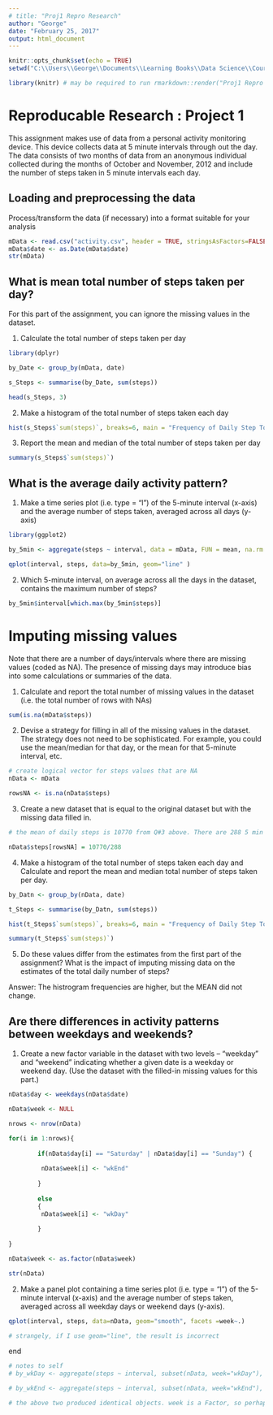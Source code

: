 ```yaml
---
# title: "Proj1 Repro Research"
author: "George"
date: "February 25, 2017"
output: html_document
---
```

```r
knitr::opts_chunk$set(echo = TRUE)
setwd("C:\\Users\\George\\Documents\\Learning Books\\Data Science\\Coursera DataScience\\C5 Reproduce Research\\Proj 1 Reproduce Research")

library(knitr) # may be required to run rmarkdown::render("Proj1 Repro Research.Rmd")
```
# Reproducable Research : Project 1

This assignment makes use of data from a personal activity monitoring device. This device collects data at 5 minute intervals through out the day. The data consists of two months of data from an anonymous individual collected during the months of October and November, 2012 and include the number of steps taken in 5 minute intervals each day.

## Loading and preprocessing the data
Process/transform the data (if necessary) into a format suitable for your analysis

```r
mData <- read.csv("activity.csv", header = TRUE, stringsAsFactors=FALSE)
mData$date <- as.Date(mData$date)
str(mData)

```
 
## What is mean total number of steps taken per day?

For this part of the assignment, you can ignore the missing values in the dataset.

1. Calculate the total number of steps taken per day

```r
library(dplyr)

by_Date <- group_by(mData, date)

s_Steps <- summarise(by_Date, sum(steps))

head(s_Steps, 3)
```



2. Make a histogram of the total number of steps taken each day

```r
hist(s_Steps$`sum(steps)`, breaks=6, main = "Frequency of Daily Step Totals", xlab="Daily Step Counts")
```

3. Report the mean and median of the total number of steps taken per day 

```r
summary(s_Steps$`sum(steps)`)
```


## What is the average daily activity pattern?

1. Make a time series plot (i.e. type = "l") of the 5-minute interval (x-axis) and the average number of steps taken, averaged across all days (y-axis)

```r
library(ggplot2)

by_5min <- aggregate(steps ~ interval, data = mData, FUN = mean, na.rm = TRUE)

qplot(interval, steps, data=by_5min, geom="line" )

```

2. Which 5-minute interval, on average across all the days in the dataset, contains the maximum number of steps?

```r

by_5min$interval[which.max(by_5min$steps)]

```


# Imputing missing values
Note that there are a number of days/intervals where there are missing values (coded as NA). The presence of missing days may introduce bias into some calculations or summaries of the data.

1. Calculate and report the total number of missing values in the dataset (i.e. the total number of rows with NAs)

```r

sum(is.na(mData$steps))

```

2. Devise a strategy for filling in all of the missing values in the dataset. The strategy does not need to be sophisticated. For example, you could use the mean/median for that day, or the mean for that 5-minute interval, etc.


```r
# create logical vector for steps values that are NA
nData <- mData

rowsNA <- is.na(nData$steps)

```


3. Create a new dataset that is equal to the original dataset but with the missing data filled in.


```r

# the mean of daily steps is 10770 from Q#3 above. There are 288 5 min intervals per day.

nData$steps[rowsNA] = 10770/288

```

4. Make a histogram of the total number of steps taken each day and Calculate and report the mean and median total number of steps taken per day. 


```r
by_Datn <- group_by(nData, date)

t_Steps <- summarise(by_Datn, sum(steps))

hist(t_Steps$`sum(steps)`, breaks=6, main = "Frequency of Daily Step Totals", xlab="Daily Step Counts (NA filled with Avg")

summary(t_Steps$`sum(steps)`)

```


5. Do these values differ from the estimates from the first part of the assignment? What is the impact of imputing missing data on the estimates of the total daily number of steps?

Answer: The histrogram frequencies are higher, but the MEAN did not change.


## Are there differences in activity patterns between weekdays and weekends?

1. Create a new factor variable in the dataset with two levels – “weekday” and “weekend” indicating whether a given date is a weekday or weekend day. (Use the dataset with the filled-in missing values for this part.)

```r

nData$day <- weekdays(nData$date)

nData$week <- NULL

nrows <- nrow(nData)

for(i in 1:nrows){
        
        if(nData$day[i] == "Saturday" | nData$day[i] == "Sunday") {
              
         nData$week[i] <- "wkEnd" 
              
        }
             
        else
        {  
         nData$week[i] <- "wkDay"
                     
        }
   
}

nData$week <- as.factor(nData$week)  

str(nData)

```


2. Make a panel plot containing a time series plot (i.e. type = "l") of the 5-minute interval (x-axis) and the average number of steps taken, averaged across all weekday days or weekend days (y-axis). 

```r


qplot(interval, steps, data=nData, geom="smooth", facets =week~.)

# strangely, if I use geom="line", the result is incorrect

```

end

```r
# notes to self
# by_wkDay <- aggregate(steps ~ interval, subset(nData, week="wkDay"), FUN = mean ) # class 'formula'

# by_wkEnd <- aggregate(steps ~ interval, subset(nData, week="wkEnd"), FUN = mean ) # class 'formula'

# the above two produced identical objects. week is a Factor, so perhaps subset did not function

```




